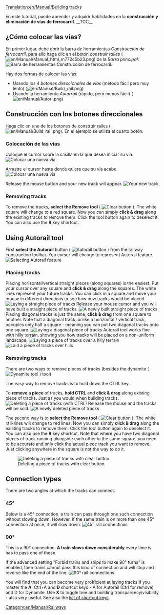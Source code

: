 [[Translation:en/Manual/Building tracks]]
{{en/Translation (es)|origen=Building tracks}}

{{es/Manual/Tutorial/Tutorial}}

<!-- for search bot mainly (para el robot de búsqueda sobre todo) -->
En este tutorial, puede aprender y adquirir habilidades en la '''construcción y eliminación de vías de ferrocarril'''.
__TOC__
==¿Cómo colocar las vías?==
En primer lugar, debe abrir la barra de herramientas ''Construcción de ferrocarril'', para ello haga clic en el botón ''construir raíles'' ([[File:en/Manual/Manual html m772c5b23.png]]) de la ''Barra principal'':
[[File:en/Manual/Railroad Construction.png|none|frame|Barra de herramientas Construcción de ferrocarril.]]

Hay dos formas de colocar las vías:
* Usando los ''4 botones direccionales de vías'' (método fácil pero muy lento) ([[File:en/Manual/Build rail.png]])
* Usando la herramienta ''Autorraíl'' (rápido, pero menos fácil) ([[File:en/Manual/Autorl.png]])

== Construcción con los botones direccionales ==
Haga clic en uno de los botones de construir raíles ([[File:en/Manual/Build rail.png]]). En el ejemplo se utiliza el cuarto botón.

=== Colocación de las vías ===
Coloque el cursor sobre la casilla en la que desea iniciar su vía.
[[File:en/Manual/Laying track 1.png|center|frame|Colocar una nueva vía]]

Arrastre el cursor hasta donde quiera que su vía acabe.
[[File:en/Manual/Laying track 2.png|center|frame|Colocar una nueva vía]]
{{en/Pending translation (es)}}

Release the mouse button and your new track will appear.
[[File:en/Manual/Laying track 3.png|center|frame|Your new track]]

=== Removing tracks === 

To remove the tracks, '''select the Remove tool''' ( [[File:en/Manual/Toggle clear active.png|Clear button]] ). The white square will change to a red square. Now you can simply '''click & drag''' along the existing tracks to remove them. Click the tool button again to deselect it. You can also use the '''R''' key shortcut.



== Using Autorail tool ==

First '''select the Autorail''' button ( [[File:en/Manual/Build autorail.png|Autorail button]] ) from the railway construction toolbar. You cursor will change to represent Autorail feature.
[[File:en/Manual/AutorailTut1.png|none|frame|Selecting Autorail feature]]

=== Placing tracks ===

Placing horizontal/vertical straight pieces (along squares) is the easiest. Put your cursor over any square and '''click & drag''' along the squares. The white lines represent your future tracks.
You can click in a square and move your mouse in different directions to see how new tracks would be placed.
[[File:en/Manual/AutorailTut2.png|none|frame|Laying a straight piece of tracks]]
Release your mouse cursor and you will have built a straight piece of tracks.
[[File:en/Manual/AutorailTut3.png|none|frame|A newly built straight piece of tracks]]
Placing diagonal tracks is just the same, '''click & drag''' from one square to another. Note that a diagonal track, unlike a horizontal / vertical track, occupies only half a square - meaning you can put two diagonal tracks onto one square.
[[File:en/Manual/AutorailTut4.png|none|frame|Laying a diagonal piece of tracks]]
Autorail tool works fine with hilly terrain, showing you how tracks will be placed on a non-uniform landscape.
[[File:en/Manual/AutorailTut5.png|none|frame|Laying a piece of tracks over a hilly terrain]]
[[File:en/Manual/AutorailTut6.png|none|frame|Laid a piece of tracks over hills]]

=== Removing tracks ===

There are two ways to remove pieces of tracks (besides the dynamite ( [[File:en/Manual/Clear title.png|Dynamite tool]] ) tool)

The easy way to remove tracks is to hold down the CTRL key.

To '''remove a piece''' of tracks, '''hold CTRL''' and '''click & drag''' along existing piece of tracks. Just as you would when building tracks.
[[File:en/Manual/AutorailTut7.png|none|frame|Deleting a piece of tracks (with CTRL)]]
Release the mouse and the tracks will be sold.
[[File:en/Manual/AutorailTut8.png|none|frame|A newly deleted piece of tracks]]


The second way is to '''select the Remove tool''' ( [[File:en/Manual/Toggle clear active.png|Clear button]] ). The white rail-lines will change to red lines. Now you can simply '''click & drag''' along the existing tracks to remove them. Click the tool button again to deselect it. You can also use the '''R''' key shortcut.  Note that where you have two diagonal pieces of track running alongside each other in the same square, you need to be accurate and only click the actual piece track you want to remove.  Just clicking anywhere in the square is not the way to do it.

[[File:en/Manual/AutorailTut11.png|none|frame|Deleting a piece of tracks with clear button]]

== Connection types ==

There are two angles at which the tracks can connect.

===45&#176;=== 
Below is a 45&#176; connection, a train can pass through one such connection without slowing down. However, if the same train is on more than one 45&#176; connection at once, it will slow down.
[[File:en/Manual/AutorailTut9.png|frame|none|45&#176; rail connections]]

===90&#176;===
This is a 90&#176; connection. '''A train slows down considerably''' every time is has to pass one of these.

If the advanced setting "Forbid trains and ships to make 90&#176; turns" is enabled, then trains cannot pass this kind of connection and will stop and reverse like the end of the line.
[[File:en/Manual/AutorailTut10.png|frame|none|90&#176; rail connections]]

You will find that you can become very profficient at laying tracks if you master the '''A''', Ctrl+A and '''D''' shortcut keys - A for Autorail (Ctrl for remove) and D for Dynamite. Use '''X''' to toggle tree and building transparency/visibility - also very useful.  See also the [[en/Manual/Hotkeys|list of shortcut keys]].

[[Category:en/Manual/Railways]]